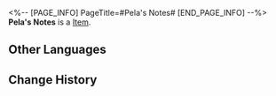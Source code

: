 <%-- [PAGE_INFO]
PageTitle=#Pela's Notes#
[END_PAGE_INFO] --%>
{{Item Infobox
|title       = Pela's Notes
|id          = 149978
|image       = Item Pela's Notes.png
|type        = 
|invCategory = Missions
|rarity      = 1
|effect      = 
|description = In the note, there is a curved arrow pointing clockwise and another pointing counterclockwise. Next to the drawing, there is a comment that reads "Might have something to do with a certain kind of rotatable structure."
}}
{{Description|1=''"...G&mdash;Give me back that piece of paper, or I'll take it!"''}}
'''Pela's Notes''' is a [[Item]].

==Other Languages==
{{Other Languages
|en   = Pela's Notes
|zhs  = 佩拉的手记
|zht  = 佩拉的手記
|ja   = ペラの手記
|ko   = 페라의 노트
|es   = Nota de Pela
|fr   = Notes de Pela
|ru   = Записка Пелы
|th   = บันทึกของ Pela
|vi   = Sổ Tay Của Pela
|de   = Pelas Notizen
|id   = Catatan Pela
|pt   = Notas de Pela
}}

==Change History==
{{Change History|2.0}}